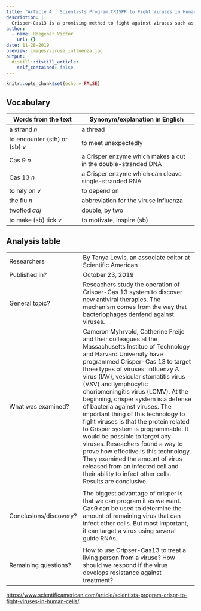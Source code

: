 ```yaml
---
title: "Article 4 : Scientists Program CRISPR to Fight Viruses in Human Cells"
description: |
  Crisper-Cas13 is a promising method to fight against viruses such as Ebola or influenza. 
author:
  - name: Hoegener Victor
    url: {}
date: 11-28-2019
preview: images/viruse_influenza.jpg
output:
  distill::distill_article:
    self_contained: false
---
```


```r
knitr::opts_chunk$set(echo = FALSE)
```

## Vocabulary

| Words from the text | Synonym/explanation in English |
| ------------------- | ------------------------------ |
| a strand *n*  | a thread                   |
| to encounter (sth) or (sb) *v*                   | to meet unexpectedly         |
| Cas 9 *n*                    |  a Crisper enzyme which makes a cut in the double-stranded DNA        |
| Cas 13 *n*                    | a Crisper enzyme which can cleave single-stranded RNA         |
| to rely on *v*                    | to depend on         |
| the flu *n*                    | abbreviation for the viruse influenza         |
| twoflod *adj*                   | double, by two         |
| to make (sb) tick *v*                    | to motivate, inspire (sb)         |


## Analysis table

|                              |                                                                     |
| ---------------------------- | ------------------------------------------------------------------- |
| Researchers                  | By Tanya Lewis, an associate editor at Scientific American                         |
| Published in?                | October 23, 2019                                                       |
| General topic?               | Reseachers study the operation of Crisper-Cas 13 system to discover new antiviral therapies. The mechanism comes from the way that bacteriophages denfend against viruses.                      |
| What was examined?       | Cameron Myhrvold, Catherine Freije and their colleagues at the Massachusetts Institue of Technology and Harvard University have programmed Crisper-Cas 13 to target three types of viruses: influenzy A virus (IAV), vesicular stomatitis virus (VSV) and lymphocytic choriomeningitis virus (LCMV). At the beginning, crisper system is a defense of bacteria against viruses. The important thing of this technology to fight viruses is that the protein related to Crisper system is programmable. It would be possible to target any viruses. Reseachers found a way to prove how effective is this technology. They examined the amount of virus released from an infected cell and their ability to infect other cells. Results are conclusive.
     |
| Conclusions/discovery?       | The biggest advantage of crisper is that we can program it as we want. Cas9 can be used to determine the amount of remaining virus that can infect other cells. But most important, it can target a virus using several guide RNAs.
       |
| Remaining questions?         | How to use Cripser-Cas13 to treat a living person from a viruse? How should we respond if the virus develops resistance against treatment?       |



<https://www.scientificamerican.com/article/scientists-program-crispr-to-fight-viruses-in-human-cells/>
